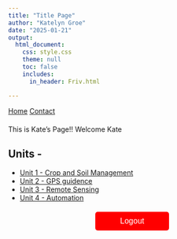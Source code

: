 ```yaml
---
title: "Title Page"
author: "Katelyn Groe"
date: "2025-01-21"
output:
  html_document:
    css: style.css
    theme: null
    toc: false
    includes:
      in_header: Friv.html

---
```


<nav>
  <a href="index.html">Home</a>
  <a href="contact.html">Contact</a>
</nav>


<script>
// Get stored email and expiration time
var email = localStorage.getItem("access");
var expiration = localStorage.getItem("expiration");

// Check if the session is expired
if (!email || !expiration || Date.now() > expiration) {
  localStorage.removeItem("access");
  localStorage.removeItem("expiration");
  window.location.href = "Login.html"; // Redirect to login
}
</script>


<p style="margin-bottom: 20px;">

This is Kate's Page!! Welcome Kate

## Units -  
- [Unit 1 - Crop and Soil Management](Module1.html)
- [Unit 2 - GPS guidence](Module2.html)
- [Unit 3 - Remote Sensing](Module3.html)
- [Unit 4 - Automation](Module1.html) 


<button id="logoutButton" onclick="logout()">Logout</button>

<style>
/* Style the logout button */
#logoutButton {
    display: block;
    width: 150px;
    padding: 10px;
    margin: 20px auto; /* Center the button */
    background-color: red;
    color: white;
    border: none;
    cursor: pointer;
    font-size: 16px;
    border-radius: 5px;
}

#logoutButton:hover {
    background-color: darkred;
}
</style>


<script>
function logout() {
    localStorage.removeItem("access"); // Remove login session
    localStorage.removeItem("expiration"); // Remove expiration time
    window.location.href = "Login.html"; // Redirect to login page
}
</script>







